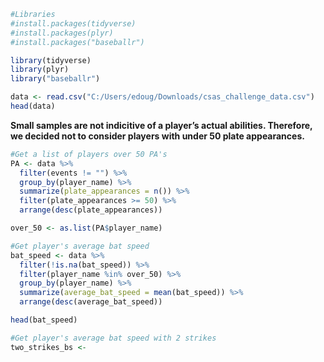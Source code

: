 ```{r}
#Libraries
#install.packages(tidyverse)
#install.packages(plyr)
#install.packages("baseballr")

library(tidyverse)
library(plyr)
library("baseballr")
```

```{r}
data <- read.csv("C:/Users/edoug/Downloads/csas_challenge_data.csv")
head(data)
```

**Small samples are not indicitive of a player's actual abilities. Therefore, we decided not to consider players with under 50 plate appearances.**
```{r}
#Get a list of players over 50 PA's
PA <- data %>% 
  filter(events != "") %>%
  group_by(player_name) %>%
  summarize(plate_appearances = n()) %>%
  filter(plate_appearances >= 50) %>%
  arrange(desc(plate_appearances))

over_50 <- as.list(PA$player_name)
```

```{r}
#Get player's average bat speed
bat_speed <- data %>% 
  filter(!is.na(bat_speed)) %>%
  filter(player_name %in% over_50) %>%
  group_by(player_name) %>%
  summarize(average_bat_speed = mean(bat_speed)) %>%
  arrange(desc(average_bat_speed))

head(bat_speed)
```
```{r}
#Get player's average bat speed with 2 strikes
two_strikes_bs <-  
```




